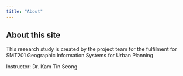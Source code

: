 ```yaml
---
title: "About"
---
```


## About this site

This research study is created by the project team for the fulfilment for SMT201 Geographic Information Systems for Urban Planning

Instructor: Dr. Kam Tin Seong
